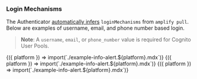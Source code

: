 
### Login Mechanisms

<Alert heading="Zero Configuration">

The Authenticator [automatically infers](#zero-configuration) `loginMechanisms` from `amplify pull`.
Below are examples of username, email, and phone number based login.

</Alert>

> **Note**: A `username`, `email`, or `phone_number` value is required for Cognito User Pools.

<Tabs>
  <TabItem title="Username">
    <Fragment>
      {({ platform }) => import(`./example-info-alert.${platform}.mdx`)}
    </Fragment>
    <FlutterAuthenticatorExample
      usernameAttribute={'USERNAME'}
    ></FlutterAuthenticatorExample>
  </TabItem>
  <TabItem title="Email">
    <Fragment>
      {({ platform }) => import(`./example-info-alert.${platform}.mdx`)}
    </Fragment>
    <FlutterAuthenticatorExample
      usernameAttribute={'EMAIL'}
    ></FlutterAuthenticatorExample>
  </TabItem>
  <TabItem title="Phone Number">
    <Fragment>
      {({ platform }) => import(`./example-info-alert.${platform}.mdx`)}
    </Fragment>
    <FlutterAuthenticatorExample
      usernameAttribute={'PHONE_NUMBER'}
    ></FlutterAuthenticatorExample>
  </TabItem>
</Tabs>
